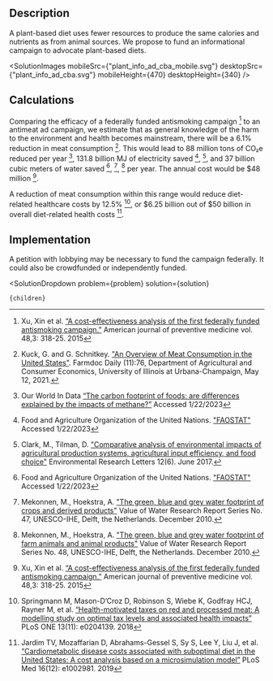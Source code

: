 


## Description
A plant-based diet uses fewer resources to produce the same calories and nutrients as from animal sources. We propose to fund an informational campaign to advocate plant-based diets.

<SolutionImages 
  mobileSrc={"plant_info_ad_cba_mobile.svg"}
  desktopSrc={"plant_info_ad_cba.svg"}
  mobileHeight={470}
  desktopHeight={340}
/>

## Calculations
Comparing the efficacy of a federally funded antismoking campaign [^"1"] to an antimeat ad campaign, we estimate that as general knowledge of the harm to the environment and health becomes mainstream, there will be a 6.1% reduction in meat consumption [^"2"]. This would lead to 88 million tons of CO₂e reduced per year [^"3"], 131.8 billion MJ of electricity saved [^"4"], [^"5"], and 37 billion cubic meters of water saved [^"4"], [^"6"], [^"7"] per year. The annual cost would be $48 million [^"1"].

A reduction of meat consumption within this range would reduce diet-related healthcare costs by 12.5% [^"8"], or $6.25 billion out of $50 billion in overall diet-related health costs [^"9"].

## Implementation
A petition with lobbying may be necessary to fund the campaign federally. It could also be crowdfunded or independently funded.

[^"1"]: Xu, Xin et al. [“A cost-effectiveness analysis of the first federally funded antismoking campaign.”](https://www.ncbi.nlm.nih.gov/pmc/articles/PMC4603744/) American journal of preventive medicine vol. 48,3: 318-25. 2015

[^"2"]: Kuck, G. and G. Schnitkey. ["An Overview of Meat Consumption in the United States"](https://farmdocdaily.illinois.edu/2021/05/an-overview-of-meat-consumption-in-the-united-states.html). Farmdoc Daily (11):76, Department of Agricultural and Consumer Economics, University of Illinois at Urbana-Champaign, May 12, 2021.

[^"3"]: Our World In Data [“The carbon footprint of foods: are differences explained by the impacts of methane?”](https://ourworldindata.org/carbon-footprint-food-methane) Accessed 1/22/2023

[^"4"]: Food and Agriculture Organization of the United Nations. ["FAOSTAT"](http://www.fao.org/faostat/en/#data) Accessed 1/22/2023

[^"5"]: Clark, M., Tilman, D. ["Comparative analysis of environmental impacts of agricultural production systems, agricultural input efficiency, and food choice"](https://iopscience.iop.org/article/10.1088/1748-9326/aa6cd5) Environmental Research Letters 12(6). June 2017.

[^"6"]: Mekonnen, M., Hoekstra, A. ["The green, blue and grey water footprint of crops and derived products"](https://waterfootprint.org/media/downloads/Report47-WaterFootprintCrops-Vol1.pdf) Value of Water Research Report Series No. 47, UNESCO-IHE, Delft, the Netherlands. December 2010.

[^"7"]: Mekonnen, M., Hoekstra, A. ["The green, blue and grey water footprint of farm animals and animal products"](https://research.utwente.nl/en/publications/the-green-blue-and-grey-water-footprint-of-farm-animals-and-anima) Value of Water Research Report Series No. 48, UNESCO-IHE, Delft, the Netherlands. December 2010.

[^"8"]: Springmann M, Mason-D’Croz D, Robinson S, Wiebe K, Godfray HCJ, Rayner M, et al. [“Health-motivated taxes on red and processed meat: A modelling study on optimal tax levels and associated health impacts”](https://doi.org/10.1371/journal.pone.0204139) PLoS ONE 13(11): e0204139. 2018

[^"9"]: Jardim TV, Mozaffarian D, Abrahams-Gessel S, Sy S, Lee Y, Liu J, et al. [“Cardiometabolic disease costs associated with suboptimal diet in the United States: A cost analysis based on a microsimulation model”](https://doi.org/10.1371/journal.pmed.1002981) PLoS Med 16(12): e1002981. 2019

  <SolutionDropdown 
    problem={problem} 
    solution={solution}
  >
    {children}
  </SolutionDropdown>